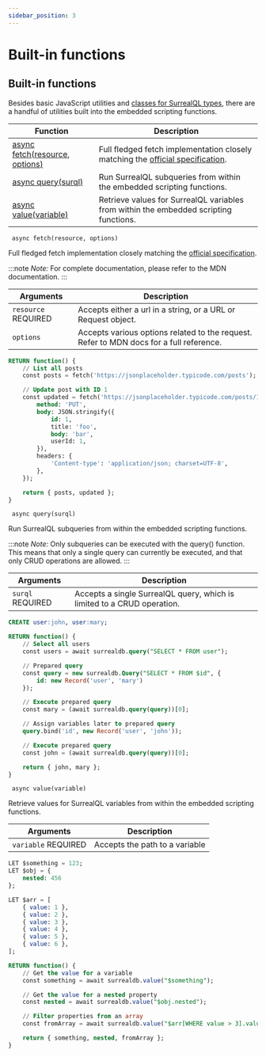 ```yaml
---
sidebar_position: 3
---
```

# Built-in functions

## Built-in functions

Besides basic JavaScript utilities and [classes for SurrealQL types](/docs/surrealQL/functions/script/type-conversion), there are a handful of utilities built into the embedded scripting functions.

<table>
<thead>
  <tr>
    <th>Function</th>
    <th>Description</th>
  </tr>
</thead>
<tbody>
  <tr>
    <td><a href="/docs/SurrealQL/functions/script/built-in-functions#fetch">async</a><a href="/docs/SurrealQL/functions/script/built-in-functions#fetch"> </a><a href="/docs/SurrealQL/functions/script/built-in-functions#fetch">fetch</a><a href="/docs/SurrealQL/functions/script/built-in-functions#fetch">(</a><a href="/docs/SurrealQL/functions/script/built-in-functions#fetch">resource</a><a href="/docs/SurrealQL/functions/script/built-in-functions#fetch">,</a><a href="/docs/SurrealQL/functions/script/built-in-functions#fetch"> options</a><a href="/docs/SurrealQL/functions/script/built-in-functions#fetch">)</a></td>
    <td>Full fledged fetch implementation closely matching the <a href="https://developer.mozilla.org/en-US/docs/Web/API/Fetch_API">official specification</a>.</td>
  </tr>
  <tr>
    <td><a href="/docs/SurrealQL/functions/script/built-in-functions#query">async</a><a href="/docs/SurrealQL/functions/script/built-in-functions#query"> </a><a href="/docs/SurrealQL/functions/script/built-in-functions#query">query</a><a href="/docs/SurrealQL/functions/script/built-in-functions#query">(</a><a href="/docs/SurrealQL/functions/script/built-in-functions#query">surql</a><a href="/docs/SurrealQL/functions/script/built-in-functions#query">)</a></td>
    <td>Run SurrealQL subqueries from within the embedded scripting functions.</td>
  </tr>
  <tr>
    <td><a href="/docs/SurrealQL/functions/script/built-in-functions#value">async</a><a href="/docs/SurrealQL/functions/script/built-in-functions#value"> </a><a href="/docs/SurrealQL/functions/script/built-in-functions#value">value</a><a href="/docs/SurrealQL/functions/script/built-in-functions#value">(</a><a href="/docs/SurrealQL/functions/script/built-in-functions#value">variable</a><a href="/docs/SurrealQL/functions/script/built-in-functions#value">)</a></td>
    <td>Retrieve values for SurrealQL variables from within the embedded scripting functions.</td>
  </tr>
</tbody>
</table>

<div className='layout-group'>
<div className='heading'>
    <div id="fetch" className='code'>
    <code> async fetch(resource, options)</code>
    </div>
</div>

Full fledged fetch implementation closely matching the [official specification](https://developer.mozilla.org/en-US/docs/Web/API/Fetch_API).

:::note
<em>Note:</em> For complete documentation, please refer to the MDN documentation.
:::

<table>
    <thead>
        <tr>
            <th colspan="2">Arguments</th>
            <th>Description</th>
        </tr>
    </thead>  
    <tbody>
        <tr>
            <td colspan="2">
                <code>resource</code>
                <l className='yellow'>REQUIRED</l>
            </td>
            <td>
                Accepts either a url in a string, or a URL or Request object.
            </td>
        </tr>
         <tr>
            <td colspan="2">
                <code>options</code>
            </td>
            <td>
                Accepts various options related to the request. Refer to MDN docs for a full reference.
            </td>
        </tr>
    </tbody>
</table>

```sql
RETURN function() {
	// List all posts
	const posts = fetch('https://jsonplaceholder.typicode.com/posts');

	// Update post with ID 1
	const updated = fetch('https://jsonplaceholder.typicode.com/posts/1', {
		method: 'PUT',
		body: JSON.stringify({
			id: 1,
			title: 'foo',
			body: 'bar',
			userId: 1,
		}),
		headers: {
			'Content-type': 'application/json; charset=UTF-8',
		},
	});

	return { posts, updated };
}
```
</div>

<div className='layout-group'>
<div className='heading'>
    <div id="query" className='code'>
    <code> async query(surql)</code>
    </div>
</div>

Run SurrealQL subqueries from within the embedded scripting functions.

:::note
<em>Note:</em> Only subqueries can be executed with the query() function. This means that only a single query can currently be executed, and that only CRUD operations are allowed.
:::

<table>
    <thead>
        <tr>
            <th colspan="2">Arguments</th>
            <th>Description</th>
        </tr>
    </thead>  
    <tbody>
        <tr>
            <td colspan="2">
                <code>surql</code>
                <l className='yellow'>REQUIRED</l>
            </td>
            <td>
                Accepts a single SurrealQL query, which is limited to a CRUD operation.
            </td>
        </tr>
    </tbody>
</table>

```sql
CREATE user:john, user:mary;

RETURN function() {
	// Select all users
	const users = await surrealdb.query("SELECT * FROM user");

	// Prepared query
	const query = new surrealdb.Query("SELECT * FROM $id", {
		id: new Record('user', 'mary')
	});

	// Execute prepared query
	const mary = (await surrealdb.query(query))[0];

	// Assign variables later to prepared query
	query.bind('id', new Record('user', 'john'));

	// Execute prepared query
	const john = (await surrealdb.query(query))[0];

	return { john, mary };
}
```
</div>

<div className='layout-group'>
<div className='heading'>
    <div id="value" className='code'>
    <code> async value(variable)</code>
    </div>
</div>

Retrieve values for SurrealQL variables from within the embedded scripting functions.

<table>
    <thead>
        <tr>
            <th colspan="2">Arguments</th>
            <th>Description</th>
        </tr>
    </thead>  
    <tbody>
        <tr>
            <td colspan="2">
                <code>variable</code>
                <l className='yellow'>REQUIRED</l>
            </td>
            <td>
                Accepts the path to a variable
            </td>
        </tr>
    </tbody>
</table>

```sql
LET $something = 123;
LET $obj = {
	nested: 456
};

LET $arr = [
	{ value: 1 },
	{ value: 2 },
	{ value: 3 },
	{ value: 4 },
	{ value: 5 },
	{ value: 6 },
];

RETURN function() {
	// Get the value for a variable
	const something = await surrealdb.value("$something");

	// Get the value for a nested property
	const nested = await surrealdb.value("$obj.nested");

	// Filter properties from an array
	const fromArray = await surrealdb.value("$arr[WHERE value > 3].value");

	return { something, nested, fromArray };
}
```
</div>